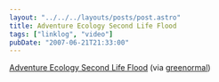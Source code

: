 ```yaml
---
layout: "../../../layouts/posts/post.astro"
title: Adventure Ecology Second Life Flood
tags: ["linklog", "video"]
pubDate: "2007-06-21T21:33:00"
---
```



<YouTube id="https://www.youtube.com/watch?v=3nSFmrlqUrA" />

[Adventure Ecology Second Life Flood](https://www.youtube.com/watch?v=3nSFmrlqUrA) (via [greenormal](http://greenormal.blogspot.com/2007/06/second-life-flood-by-adventure.html))

